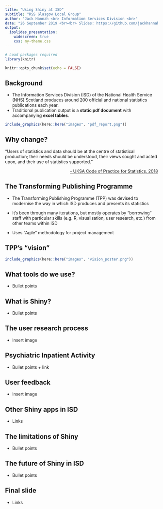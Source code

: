 ```yaml
---
title: "Using Shiny at ISD"
subtitle: "RSS Glasgow Local Group"
author: 'Jack Hannah <br> Information Services Division <br>'
date: "26 September 2019 <br><br> Slides: https://github.com/jackhannah95/rss-glasgow"
output:
  ioslides_presentation:
    widescreen: true
    css: my-theme.css
---
```


```r
# Load packages required
library(knitr)

knitr::opts_chunk$set(echo = FALSE)
```


## Background

- The Information Services Division (ISD) of the National Health Service (NHS) Scotland produces around 200 official and national statistics publications each year.
- Traditional publication output is a **static pdf document** with accompanying **excel tables**.

```r
include_graphics(here::here("images", "pdf_report.png"))
```


## Why change?

<p class="comment">
"Users of statistics and data should be at the centre of statistical production; their needs should be understood, their views sought and acted upon, and their use of statistics supported."
</p>

<p style="text-align: right"> <a href="https://www.statisticsauthority.gov.uk/wp-content/uploads/2018/02/Code-of-Practice-for-Statistics.pdf">- UKSA Code of Practice for Statistics, 2018</a></p>


## The Transforming Publishing Programme

- The Transforming Publishing Programme (TPP) was devised to modernise the way in which ISD produces and presents its statistics

- It's been through many iterations, but mostly operates by "borrowing" staff with particular skills (e.g. R, visualisation, user research, etc.) from other teams within ISD

- Uses "Agile" methodology for project management


## TPP's "vision"

```r
include_graphics(here::here("images", "vision_poster.png"))
```


## What tools do we use?

- Bullet points


## What is Shiny?

- Bullet points


## The user research process

- Insert image


## Psychiatric Inpatient Activity

- Bullet points + link


## User feedback

- Insert image


## Other Shiny apps in ISD

- Links


## The limitations of Shiny

- Bullet points


## The future of Shiny in ISD

- Bullet points


## Final slide

- Links